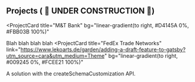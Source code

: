 ## Projects ( 🚧 UNDER CONSTRUCTION 🚧)

<ProjectCard
  title="M&T Bank"
  bg="linear-gradient(to right, #D4145A 0%, #FBB03B 100%)"
>
  Blah blah blah blah
</ProjectCard>
<ProjectCard
  title="FedEx Trade Networks"
  link="https://www.lekoarts.de/garden/adding-a-draft-feature-to-gatsby?utm_source=cara&utm_medium=Theme"
  bg="linear-gradient(to right, #009245 0%, #FCEE21 100%)"
>
  A solution with the createSchemaCustomization API.
</ProjectCard>
